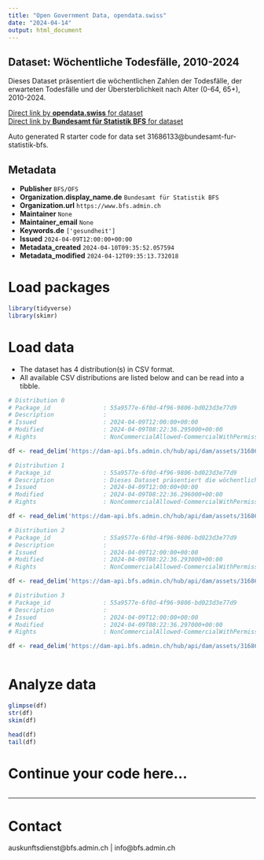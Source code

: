 ```yaml
---
title: "Open Government Data, opendata.swiss"
date: "2024-04-14"
output: html_document
---
```


## Dataset: Wöchentliche Todesfälle, 2010-2024

Dieses Dataset präsentiert die wöchentlichen Zahlen der Todesfälle, der erwarteten Todesfälle und der Übersterblichkeit nach Alter (0-64, 65+), 2010-2024.

[Direct link by **opendata.swiss** for dataset](https://opendata.swiss/de/dataset/wochentliche-todesfalle-2010-2024)<br>
[Direct link by **Bundesamt für Statistik BFS** for dataset](https://www.bfs.admin.ch/asset/de/ts-d-14.03.04.03-wr)

Auto generated R starter code for data set 31686133@bundesamt-fur-statistik-bfs.

## Metadata

- **Publisher** `BFS/OFS`
- **Organization.display_name.de** `Bundesamt für Statistik BFS`
- **Organization.url** `https://www.bfs.admin.ch`
- **Maintainer** `None`
- **Maintainer_email** `None`
- **Keywords.de** `['gesundheit']`
- **Issued** `2024-04-09T12:00:00+00:00`
- **Metadata_created** `2024-04-10T09:35:52.057594`
- **Metadata_modified** `2024-04-12T09:35:13.732018`


# Load packages

```r

library(tidyverse)
library(skimr)

```

# Load data

-   The dataset has 4 distribution(s) in CSV format.
-   All available CSV distributions are listed below and can be read into a tibble.

```r

# Distribution 0
# Package_id               : 55a9577e-6f0d-4f96-9806-bd023d3e77d9
# Description              : 
# Issued                   : 2024-04-09T12:00:00+00:00
# Modified                 : 2024-04-09T08:22:36.295000+00:00
# Rights                   : NonCommercialAllowed-CommercialWithPermission-ReferenceRequired

df <- read_delim('https://dam-api.bfs.admin.ch/hub/api/dam/assets/31686156/master')

# Distribution 1
# Package_id               : 55a9577e-6f0d-4f96-9806-bd023d3e77d9
# Description              : Dieses Dataset präsentiert die wöchentlichen Zahlen der Todesfälle, der erwarteten Todesfälle und der Übersterblichkeit nach Alter (0-64, 65+), 2010-2024.
# Issued                   : 2024-04-09T12:00:00+00:00
# Modified                 : 2024-04-09T08:22:36.296000+00:00
# Rights                   : NonCommercialAllowed-CommercialWithPermission-ReferenceRequired

df <- read_delim('https://dam-api.bfs.admin.ch/hub/api/dam/assets/31686148/master')

# Distribution 2
# Package_id               : 55a9577e-6f0d-4f96-9806-bd023d3e77d9
# Description              : 
# Issued                   : 2024-04-09T12:00:00+00:00
# Modified                 : 2024-04-09T08:22:36.293000+00:00
# Rights                   : NonCommercialAllowed-CommercialWithPermission-ReferenceRequired

df <- read_delim('https://dam-api.bfs.admin.ch/hub/api/dam/assets/31686143/master')

# Distribution 3
# Package_id               : 55a9577e-6f0d-4f96-9806-bd023d3e77d9
# Description              : 
# Issued                   : 2024-04-09T12:00:00+00:00
# Modified                 : 2024-04-09T08:22:36.297000+00:00
# Rights                   : NonCommercialAllowed-CommercialWithPermission-ReferenceRequired

df <- read_delim('https://dam-api.bfs.admin.ch/hub/api/dam/assets/31686155/master')



```

# Analyze data

```r

glimpse(df)
str(df)
skim(df)

head(df)
tail(df)

```

# Continue your code here...

```r

```

------------------------------------------------------------------------

# Contact

auskunftsdienst@bfs.admin.ch | info@bfs.admin.ch
